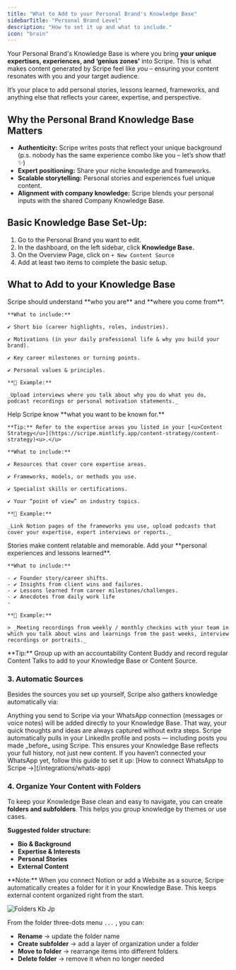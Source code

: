 ```yaml
---
title: "What to Add to your Personal Brand's Knowledge Base"
sidebarTitle: "Personal Brand Level"
description: "How to set it up and what to include."
icon: "brain"
---
```


Your Personal Brand's Knowledge Base is where you bring **your unique expertises, experiences, and ‘genius zones’** into Scripe. This is what makes content generated by Scripe feel like _you –_ ensuring your content resonates with you and your target audience.

It’s your place to add personal stories, lessons learned, frameworks, and anything else that reflects your career, expertise, and perspective.

## Why the Personal Brand Knowledge Base Matters

- **Authenticity:** Scripe writes posts that reflect your unique background (p.s. nobody has the same experience combo like you – let’s show that!✨)
- **Expert positioning:** Share your niche knowledge and frameworks.
- **Scalable storytelling:** Personal stories and experiences fuel unique content.
- **Alignment with company knowledge:** Scripe blends your personal inputs with the shared Company Knowledge Base.

## Basic Knowledge Base Set-Up:

1. Go to the Personal Brand you want to edit.
2. In the dashboard, on the left sidebar, click **Knowledge Base.**
3. On the Overview Page, click on `+ New Content Source`
4. Add at least two items to complete the basic setup.

## What to Add to your Knowledge Base

<CardGroup cols={1}>
  <Card title="Share Your Background & Career Journey" icon="book-user">
    Scripe should understand **who you are** and **where you come from**.

    **What to include:**

    ✔️ Short bio (career highlights, roles, industries).

    ✔️ Motivations (in your daily professional life & why you build your brand).

    ✔️ Key career milestones or turning points.

    ✔️ Personal values & principles.

    **📝 Example:**

    _Upload interviews where you talk about why you do what you do, podcast recordings or personal motivation statements._
  </Card>
  <Card title="Document Your Expertise Areas" icon="sparkles">
    Help Scripe know **what you want to be known for.**

    **Tip:** Refer to the expertise areas you listed in your [<u>Content Strategy</u>](https://scripe.mintlify.app/content-strategy/content-strategy)<u>.</u>

    **What to include:**

    ✔️ Resources that cover core expertise areas.

    ✔️ Frameworks, models, or methods you use.

    ✔️ Specialist skills or certifications.

    ✔️ Your “point of view” on industry topics.

    **📝 Example:**

    _Link Notion pages of the frameworks you use, upload podcasts that cover your expertise, expert interviews or reports._
  </Card>
  <Card title="Add Personal Stories & Anecdotes" icon="circle-user">
    Stories make content relatable and memorable. Add your **personal experiences and lessons learned**.

    **What to include:**

    - ✔️ Founder story/career shifts.
    - ✔️ Insights from client wins and failures.
    - ✔️ Lessons learned from career milestones/challenges.
    - ✔️ Anecdotes from daily work life
    - 

    **📝 Example:**

    > _Meeting recordings from weekly / monthly checkins with your team in which you talk about wins and learnings from the past weeks, interview recordings or portraits._
  </Card>
</CardGroup>

<Tip>
  **Tip:** Group up with an accountability Content Buddy and record regular Content Talks to add to your Knowledge Base or Content Source.
</Tip>

### 3. Automatic Sources

Besides the sources you set up yourself, Scripe also gathers knowledge automatically via:

<CardGroup cols={1}>
  <Card title="WhatsApp Connection">
    Anything you send to Scripe via your WhatsApp connection (messages or voice notes) will be added directly to your Knowledge Base. That way, your quick thoughts and ideas are always captured without extra steps.
  </Card>
  <Card title="LinkedIn Profile & Posts">
    Scripe automatically pulls in your LinkedIn profile and posts — including posts you made _before_ using Scripe. This ensures your Knowledge Base reflects your full history, not just new content.
  </Card>
</CardGroup>

<Tip>
  If you haven’t connected your WhatsApp yet, follow this guide to set it up: [How to connect WhatsApp to Scripe →](/integrations/whats-app)
</Tip>

### 4. Organize Your Content with Folders

To keep your Knowledge Base clean and easy to navigate, you can create **folders and subfolders**. This helps you group knowledge by themes or use cases.

**Suggested folder structure:**

- **Bio & Background**
- **Expertise & Interests**
- **Personal Stories**
- **External Content**

<Info>
  **Note:** When you connect Notion or add a Website as a source, Scripe automatically creates a folder for it in your Knowledge Base. This keeps external content organized right from the start.
</Info>

![Folders Kb Jp](/images/folders-kb.jpg)

From the folder three-dots menu `...` , you can:

- **Rename** → update the folder name
- **Create subfolder** → add a layer of organization under a folder
- **Move to folder** → rearrange items into different folders
- **Delete folder** → remove it when no longer needed